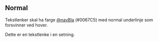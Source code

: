 
## Normal

Tekstlenker skal ha farge [@navBla](/resources/colors) (#0067C5) med normal underlinje som forsvinner ved hover.

<Example>
    Dette er en <Lenke href="#">tekstlenke</Lenke> i en setning.
</Example>